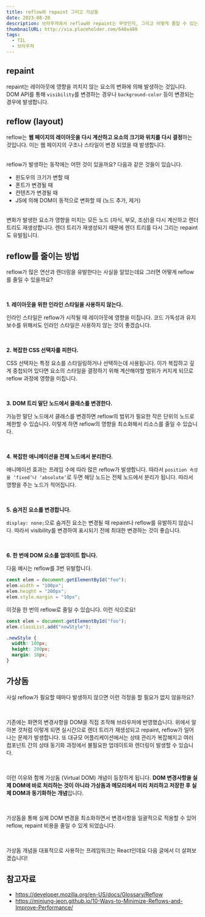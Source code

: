 ```yaml
---
title: reflow와 repaint 그리고 가상돔
date: 2023-08-20
description: 브라우저에서 reflow와 repaint는 무엇인지, 그리고 어떻게 줄일 수 있는지 알아봅니다. 연관된 개념인 가상돔을 짧게 소개합니다.
thumbnailURL: http://via.placeholder.com/640x480
tags:
  - TIL
  - 브라우저
---
```


## repaint

repaint는 레이아웃에 영향을 끼치지 않는 요소의 변화에 의해 발생하는 것입니다. DOM API를 통해 `visibility`를 변경하는 경우나 `background-color` 등이 변경되는 경우에 발생합니다.

## reflow (layout)

reflow는 **웹 페이지의 레이아웃을 다시 계산하고 요소의 크기와 위치를 다시 결정**하는 것입니다. 이는 웹 페이지의 구조나 스타일이 변경 되었을 때 발생합니다.

<br />
reflow가 발생하는 동작에는 어떤 것이 있을까요? 다음과 같은 것들이 있습니다.

- 윈도우의 크기가 변할 때
- 폰트가 변경될 때
- 컨텐츠가 변경될 때
- JS에 의해 DOM이 동적으로 변화할 때 (노드 추가, 제거)

<br />
변화가 발생한 요소가 영향을 미치는 모든 노드 (자식, 부모, 조상)을 다시 계산하고 렌더
트리도 재생성합니다. 렌더 트리가 재생성되기 때문에 렌더 트리를 다시 그리는 repaint도
유발됩니다.

## reflow를 줄이는 방법

reflow가 많은 연산과 렌더링을 유발한다는 사실을 알았는데요 그러면 어떻게 reflow를 줄일 수 있을까요?

<br />

**1. 레이아웃을 위한 인라인 스타일을 사용하지 않는다.**

인라인 스타일은 reflow가 시작될 때 레이아웃에 영향을 미칩니다. 코드 가독성과 유지 보수를 위해서도 인라인 스타일은 사용하지 않는 것이 좋겠습니다.

<br />

**2. 복잡한 CSS 선택자를 피한다.**

CSS 선택자는 특정 요소를 스타일링하거나 선택하는데 사용됩니다. 이가 복잡하고 깊게 중첩되어 있다면 요소의 스타일을 결정하기 위해 계산해야할 범위가 커지게 되므로 reflow 과정에 영향을 미칩니다.

<br />

**3. DOM 트리 말단 노드에서 클래스를 변경한다.**

가능한 말단 노드에서 클래스를 변경하면 reflow의 범위가 필요한 작은 단위의 노드로 제한할 수 있습니다. 이렇게 하면 reflow의 영향을 최소화해서 리소스를 줄일 수 있습니다.

<br />

**4. 복잡한 애니메이션을 전체 노드에서 분리한다.**

애니메이션 효과는 프레임 수에 따라 많은 reflow가 발생합니다. 따라서 `position 속성을 ‘fixed’나 ‘absolute’`로 두면 해당 노드는 전체 노드에서 분리가 됩니다. 따라서 영향을 주는 노드가 적어집니다.

<br />

**5. 숨겨진 요소를 변경합니다.**

`display: none;`으로 숨겨진 요소는 변경될 때 repaint나 reflow를 유발하지 않습니다. 따라서 visibility를 변경하여 표시되기 전에 최대한 변경하는 것이 좋습니다.

<br />

**6. 한 번에 DOM 요소를 업데이트 합니다.**

다음 예시는 reflow를 3번 유발합니다.

```javascript
const elem = document.getElementById("foo");
elem.width = "100px";
elem.height = "200px";
elem.style.margin = "10px";
```

이것을 한 번의 reflow로 줄일 수 있습니다. 이런 식으로요!

```javascript
const elem = document.getElementById("foo");
elem.classList.add("newStyle");
```

```css
.newStyle {
  width: 100px;
  height: 200px;
  margin: 10px;
}
```

## 가상돔

사실 reflow가 필요할 때마다 발생하지 않으면 이런 걱정을 할 필요가 없지 않을까요?

<br />

기존에는 화면의 변경사항을 DOM을 직접 조작해 브라우저에 반영했습니다. 위에서 알아본 것처럼 이렇게 되면 실시간으로 렌더 트리가 재생성되고 repaint, reflow가 일어나는 문제가 발생합니다. 또 대규모 어플리케이션에서는 상태 관리가 복잡해지고 여러 컴포넌트 간의 상태 동기화 과정에서 불필요한 업데이트와 렌더링이 발생할 수 있습니다.

<br />

이런 이유와 함께 가상돔 (Virtual DOM) 개념이 등장하게 됩니다. **DOM 변경사항을 실제 DOM에 바로 처리하는 것이 아니라 가상돔과 메모리에서 미리 처리하고 저장한 후 실제 DOM과 동기화하는 개념**입니다.

<br />

가상돔을 통해 실제 DOM 변경을 최소화하면서 변경사항을 일괄적으로 적용할 수 있어 reflow, repaint 비용을 줄일 수 있게 되었습니다.

<br />

가상돔 개념을 대표적으로 사용하는 프레임워크는 React인데요 다음 글에서 더 살펴보겠습니다!

## 참고자료

- https://developer.mozilla.org/en-US/docs/Glossary/Reflow
- https://minjung-jeon.github.io/10-Ways-to-Minimize-Reflows-and-Improve-Performance/
